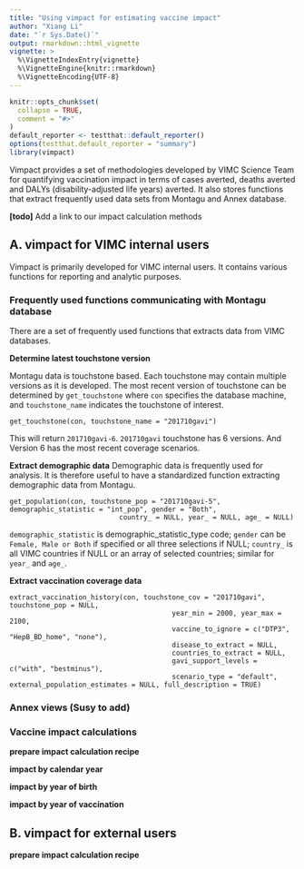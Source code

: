 ```yaml
---
title: "Using vimpact for estimating vaccine impact"
author: "Xiang Li"
date: "`r Sys.Date()`"
output: rmarkdown::html_vignette
vignette: >
  %\VignetteIndexEntry{vignette}
  %\VignetteEngine{knitr::rmarkdown}
  %\VignetteEncoding{UTF-8}
---
```


```r
knitr::opts_chunk$set(
  collapse = TRUE,
  comment = "#>"
)
default_reporter <- testthat::default_reporter()
options(testthat.default_reporter = "summary")
library(vimpact)
```

Vimpact provides a set of methodologies developed by VIMC Science Team for quantifying vaccination impact in terms of cases averted, deaths averted and DALYs (disability-adjusted life years) averted. It also stores functions that extract frequently used data sets from Montagu and Annex database. 

**[todo]**
Add a link to our impact calculation methods

## A. vimpact for VIMC internal users

Vimpact is primarily developed for VIMC internal users. It contains various functions for reporting and analytic purposes. 

### Frequently used functions communicating with Montagu database
There are a set of frequently used functions that extracts data from VIMC databases. 

**Determine latest touchstone version**

Montagu data is touchstone based. Each touchstone may contain multiple versions as it is developed. The most recent version of touchstone can be determined by `get_touchstone` where `con` specifies the database machine, and `touchstone_name` indicates the touchstone of interest.

```
get_touchstone(con, touchstone_name = "201710gavi")
```

This will return `201710gavi-6`. `201710gavi` touchstone has 6 versions. And Version 6 has the most recent coverage scenarios.

**Extract demographic data**
Demographic data is frequently used for analysis. It is therefore useful to have a standardized function extracting demographic data from Montagu. 

```
get_population(con, touchstone_pop = "201710gavi-5", demographic_statistic = "int_pop", gender = "Both",
                           country_ = NULL, year_ = NULL, age_ = NULL)
```

`demographic_statistic` is demographic_statistic_type code; `gender` can be `Female, Male or Both` if specified or all three selections if NULL; `country_` is all VIMC countries if NULL or an array of selected countries; similar for `year_` and `age_`. 


**Extract vaccination coverage data**
```
extract_vaccination_history(con, touchstone_cov = "201710gavi", touchstone_pop = NULL,
                                        year_min = 2000, year_max = 2100,
                                        vaccine_to_ignore = c("DTP3", "HepB_BD_home", "none"),
                                        disease_to_extract = NULL,
                                        countries_to_extract = NULL,
                                        gavi_support_levels = c("with", "bestminus"),
                                        scenario_type = "default", external_population_estimates = NULL, full_description = TRUE)
```


### Annex views (Susy to add)


### Vaccine impact calculations

**prepare impact calculation recipe**

**impact by calendar year**

**impact by year of birth**

**impact by year of vaccination**

## B. vimpact for external users

**prepare impact calculation recipe**

